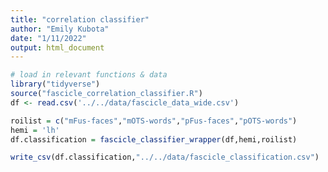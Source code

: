 ```yaml
---
title: "correlation classifier"
author: "Emily Kubota"
date: "1/11/2022"
output: html_document
---
```


```r
# load in relevant functions & data 
library("tidyverse")
source("fascicle_correlation_classifier.R")
df <- read.csv('../../data/fascicle_data_wide.csv')
```


```r
roilist = c("mFus-faces","mOTS-words","pFus-faces","pOTS-words")
hemi = 'lh'
df.classification = fascicle_classifier_wrapper(df,hemi,roilist)

write_csv(df.classification,"../../data/fascicle_classification.csv")
```


